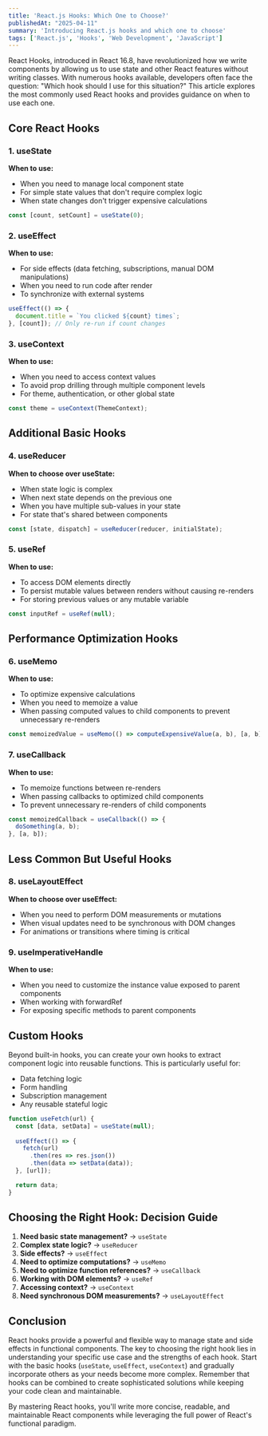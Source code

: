 ```yaml
---
title: 'React.js Hooks: Which One to Choose?'
publishedAt: "2025-04-11"
summary: 'Introducing React.js hooks and which one to choose'
tags: ['React.js', 'Hooks', 'Web Development', 'JavaScript']
---
```


React Hooks, introduced in React 16.8, have revolutionized how we write components by allowing us to use state and other React features without writing classes. With numerous hooks available, developers often face the question: "Which hook should I use for this situation?" This article explores the most commonly used React hooks and provides guidance on when to use each one.

## Core React Hooks

### 1. useState
**When to use:** 
- When you need to manage local component state
- For simple state values that don't require complex logic
- When state changes don't trigger expensive calculations

```jsx
const [count, setCount] = useState(0);
```

### 2. useEffect
**When to use:**
- For side effects (data fetching, subscriptions, manual DOM manipulations)
- When you need to run code after render
- To synchronize with external systems

```jsx
useEffect(() => {
  document.title = `You clicked ${count} times`;
}, [count]); // Only re-run if count changes
```

### 3. useContext
**When to use:**
- When you need to access context values
- To avoid prop drilling through multiple component levels
- For theme, authentication, or other global state

```jsx
const theme = useContext(ThemeContext);
```

## Additional Basic Hooks

### 4. useReducer
**When to choose over useState:**
- When state logic is complex
- When next state depends on the previous one
- When you have multiple sub-values in your state
- For state that's shared between components

```jsx
const [state, dispatch] = useReducer(reducer, initialState);
```

### 5. useRef
**When to use:**
- To access DOM elements directly
- To persist mutable values between renders without causing re-renders
- For storing previous values or any mutable variable

```jsx
const inputRef = useRef(null);
```

## Performance Optimization Hooks

### 6. useMemo
**When to use:**
- To optimize expensive calculations
- When you need to memoize a value
- When passing computed values to child components to prevent unnecessary re-renders

```jsx
const memoizedValue = useMemo(() => computeExpensiveValue(a, b), [a, b]);
```

### 7. useCallback
**When to use:**
- To memoize functions between re-renders
- When passing callbacks to optimized child components
- To prevent unnecessary re-renders of child components

```jsx
const memoizedCallback = useCallback(() => {
  doSomething(a, b);
}, [a, b]);
```

## Less Common But Useful Hooks

### 8. useLayoutEffect
**When to choose over useEffect:**
- When you need to perform DOM measurements or mutations
- When visual updates need to be synchronous with DOM changes
- For animations or transitions where timing is critical

### 9. useImperativeHandle
**When to use:**
- When you need to customize the instance value exposed to parent components
- When working with forwardRef
- For exposing specific methods to parent components

## Custom Hooks

Beyond built-in hooks, you can create your own hooks to extract component logic into reusable functions. This is particularly useful for:

- Data fetching logic
- Form handling
- Subscription management
- Any reusable stateful logic

```jsx
function useFetch(url) {
  const [data, setData] = useState(null);
  
  useEffect(() => {
    fetch(url)
      .then(res => res.json())
      .then(data => setData(data));
  }, [url]);

  return data;
}
```

## Choosing the Right Hook: Decision Guide

1. **Need basic state management?** → `useState`
2. **Complex state logic?** → `useReducer`
3. **Side effects?** → `useEffect`
4. **Need to optimize computations?** → `useMemo`
5. **Need to optimize function references?** → `useCallback`
6. **Working with DOM elements?** → `useRef`
7. **Accessing context?** → `useContext`
8. **Need synchronous DOM measurements?** → `useLayoutEffect`

## Conclusion

React hooks provide a powerful and flexible way to manage state and side effects in functional components. The key to choosing the right hook lies in understanding your specific use case and the strengths of each hook. Start with the basic hooks (`useState`, `useEffect`, `useContext`) and gradually incorporate others as your needs become more complex. Remember that hooks can be combined to create sophisticated solutions while keeping your code clean and maintainable.

By mastering React hooks, you'll write more concise, readable, and maintainable React components while leveraging the full power of React's functional paradigm.
